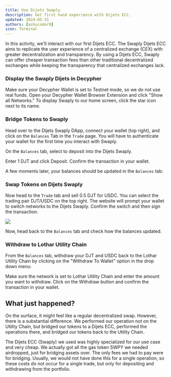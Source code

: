 ```yaml
---
title: Use Dijets Swaply
description: Get first hand experience with Dijets ECC.
updated: 2024-05-31
authors: [ashucoder9]
icon: Terminal
---
```



In this activity, we'll interact with our first Dijets ECC. The Swaply Dijets ECC aims to replicate the user experience of a centralized exchange (CEX) with greater decentralization and transparency. By using a Dijets ECC, Swaply can offer cheaper transaction fees than other traditional decentralized exchanges while keeping the transparency that centralized exchanges lack.

<Steps>
<Step>

### Display the Swaply Dijets in Decypher

Make sure your Decypher Wallet is set to Testnet mode, so we do not use real funds. Open your Decypher Wallet Browser Extension and click "Show all Networks." To display Swaply to our home screen, click the star icon next to its name.

</Step>
<Step>

### Bridge Tokens to Swaply

Head over to the Dijets Swaply DApp, connect your wallet (top right), and click on the `Balances` Tab in the `Trade` page. You will have to authenticate your wallet for the first time you interact with Swaply.

On the `Balances` tab, select to deposit into the Dijets Swaply.

Enter 1 DJT and click Deposit. Confirm the transaction in your wallet.

A few moments later, your balances should be updated in the `Balances` tab:

</Step>
<Step>

### Swap Tokens on Dijets Swaply

Now head to the `Trade` tab and sell 0.5 DJT for USDC. You can select the trading pair DJT/USDC on the top right. The website will prompt your wallet to switch networks to the Dijets Swaply. Confirm the switch and then sign the transaction.

![](/course-images/dijets-fundamentals/17.png)

Now, head back to the `Balances` tab and check how the balances updated.

</Step>
<Step>

### Withdraw to Lothar Utility Chain

From the `Balances` tab, withdraw your DJT and USDC back to the Lothar Utility Chain by clicking on the "Withdraw To Wallet" option in the drop down menu:

Make sure the network is set to Lothar Utility Chain and enter the amount you want to withdraw. Click on the Withdraw button and confirm the transaction in your wallet.

</Step>
</Steps>

## What just happened?

On the surface, it might feel like a regular decentralized swap. However, there is a substantial difference. We performed our operation not on the Utility Chain, but bridged our tokens to a Dijets ECC, performed the operations there, and bridged our tokens back to the Utility Chain.

The Dijets ECC (Swaply) we used was highly specialized for our use case and very cheap. We actually got all the gas token SWPY we needed airdropped, just for bridging assets over. The only fees we had to pay were for bridging. Usually, we would not have done this for a single operation, so these costs do not occur for a single trade, but only for depositing and withdrawing from the portfolio.
